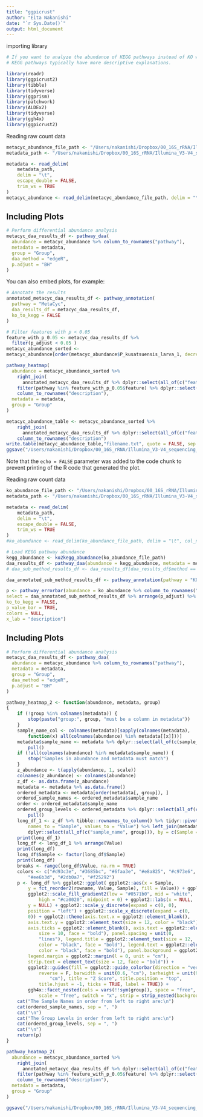 ```yaml
---
title: "ggpicrust"
author: "Eita Nakanishi"
date: "`r Sys.Date()`"
output: html_document
---
```


importing library

```r
# If you want to analyze the abundance of KEGG pathways instead of KO within the pathway, please set `ko_to_kegg` to TRUE.
# KEGG pathways typically have more descriptive explanations.

library(readr)
library(ggpicrust2)
library(tibble)
library(tidyverse)
library(ggprism)
library(patchwork)
library(ALDEx2)
library(tidyverse)
library(ggh4x)
library(ggpicrust2)
```

Reading raw count data
```r

metacyc_abundance_file_path <- "/Users/nakanishi/Dropbox/00_16S_rRNA/Illumina_V3-V4_sequencing_data/2024-07-10_non-imago/q2-picrust2_output/pathabun_exported/pathabunｰfeature-table.biom_larva_vs_water.txt"
metadata_path <- "/Users/nakanishi/Dropbox/00_16S_rRNA/Illumina_V3-V4_sequencing_data/2024-07-10_non-imago/q2-picrust2_output/metadata_larva_water.txt"

metadata <- read_delim(
    metadata_path,
    delim = "\t",
    escape_double = FALSE,
    trim_ws = TRUE
)
metacyc_abundance <- read_delim(metacyc_abundance_file_path, delim = "\t", col_names = TRUE, trim_ws = TRUE)

```

## Including Plots

```r
# Perform differential abundance analysis
metacyc_daa_results_df <- pathway_daa(
  abundance = metacyc_abundance %>% column_to_rownames("pathway"),
  metadata = metadata,
  group = "Group",
  daa_method = "edgeR",
  p.adjust = "BH"
)

```

You can also embed plots, for example:
```r
# Annotate the results
annotated_metacyc_daa_results_df <- pathway_annotation(
  pathway = "MetaCyc",
  daa_results_df = metacyc_daa_results_df,
  ko_to_kegg = FALSE
)
```

```r
# Filter features with p < 0.05
feature_with_p_0.05 <- metacyc_daa_results_df %>% 
  filter(p_adjust < 0.05 )
metacyc_abundance_sorted <- 
metacyc_abundance[order(metacyc_abundance$P_kusatsuensis_larva_1, decreasing=T),]
```

```r
pathway_heatmap(
  abundance = metacyc_abundance_sorted %>% 
    right_join(
      annotated_metacyc_daa_results_df %>% dplyr::select(all_of(c("feature","description"))), by = c("pathway" = "feature")) %>% 
    filter(pathway %in% feature_with_p_0.05$feature) %>% dplyr::select(-"pathway") %>%
    column_to_rownames("description"),
  metadata = metadata, 
  group = "Group"
)

metacyc_abundance_table <- metacyc_abundance_sorted %>% 
    right_join(
      annotated_metacyc_daa_results_df %>% dplyr::select(all_of(c("feature","description"))), by = c("pathway" = "feature"))  %>% dplyr::select(-"pathway") %>%
    column_to_rownames("description")
write.table(metacyc_abundance_table,"filename.txt", quote = FALSE, sep = "\t")
ggsave("/Users/nakanishi/Dropbox/00_16S_rRNA/Illumina_V3-V4_sequencing_data/2024-07-10_non-imago/q2-picrust2_output/pathabun_exported/pathway_heatmap_v0.1_daa-edgeR_BH_p-0.05.pdf", device = "pdf", width = 16, height = 20)

```

Note that the `echo = FALSE` parameter was added to the code chunk to prevent printing of the R code that generated the plot.



Reading raw count data
```r

ko_abundance_file_path <- "/Users/nakanishi/Dropbox/00_16S_rRNA/Illumina_V3-V4_sequencing_data/2024-07-10_non-imago/q2-picrust2_output/ko_metagenome_exported/ko-feature-table.biom_larva_vs_water.txt"
metadata_path <- "/Users/nakanishi/Dropbox/00_16S_rRNA/Illumina_V3-V4_sequencing_data/2024-07-10_non-imago/q2-picrust2_output/metadata_larva_water.txt"

metadata <- read_delim(
    metadata_path,
    delim = "\t",
    escape_double = FALSE,
    trim_ws = TRUE
)
#ko_abundance <- read_delim(ko_abundance_file_path, delim = "\t", col_names = TRUE, trim_ws = TRUE)

```
```r
# Load KEGG pathway abundance
kegg_abundance <- ko2kegg_abundance(ko_abundance_file_path)
daa_results_df <- pathway_daa(abundance = kegg_abundance, metadata = metadata, group = "Group", daa_method = "edgeR", select = NULL, reference = NULL)
# daa_sub_method_results_df <- daa_results_df[daa_results_df$method == "ALDEx2_Wilcoxon rank test", ]

daa_annotated_sub_method_results_df <- pathway_annotation(pathway = "KO", daa_results_df = daa_results_df, ko_to_kegg = TRUE)

```

```r
p <- pathway_errorbar(abundance = ko_abundance %>% column_to_rownames("#NAME"), daa_results_df = daa_annotated_sub_method_results_df, Group = metadata$Environment, p_values_threshold = 0.05, order = "group",
select = daa_annotated_sub_method_results_df %>% arrange(p_adjust) %>% slice(1:20) %>% dplyr::select(feature) %>% pull(), 
ko_to_kegg = FALSE, 
p_value_bar = TRUE, 
colors = NULL, 
x_lab = "description")
```

## Including Plots

```r
# Perform differential abundance analysis
metacyc_daa_results_df <- pathway_daa(
  abundance = metacyc_abundance %>% column_to_rownames("pathway"),
  metadata = metadata,
  group = "Group",
  daa_method = "edgeR",
  p.adjust = "BH"
)

```

```r

pathway_heatmap_2 <- function(abundance, metadata, group)
{
    if (!group %in% colnames(metadata)) {
        stop(paste("group:", group, "must be a column in metadata"))
    }
    sample_name_col <- colnames(metadata)[sapply(colnames(metadata), 
        function(x) all(colnames(abundance) %in% metadata[[x]]))]
    metadata$sample_name <- metadata %>% dplyr::select(all_of(c(sample_name_col))) %>% 
        pull()
    if (!all(colnames(abundance) %in% metadata$sample_name)) {
        stop("Samples in abundance and metadata must match")
    }
    z_abundance <- t(apply(abundance, 1, scale))
    colnames(z_abundance) <- colnames(abundance)
    z_df <- as.data.frame(z_abundance)
    metadata <- metadata %>% as.data.frame()
    ordered_metadata <- metadata[order(metadata[, group]), ]
    ordered_sample_names <- ordered_metadata$sample_name
    order <- ordered_metadata$sample_name
    ordered_group_levels <- ordered_metadata %>% dplyr::select(all_of(c(group))) %>% 
        pull()
    long_df_1 <- z_df %>% tibble::rownames_to_column() %>% tidyr::pivot_longer(cols = -rowname, 
        names_to = "Sample", values_to = "Value") %>% left_join(metadata %>% 
        dplyr::select(all_of(c("sample_name", group))), by = c(Sample = "sample_name"))
    print(long_df_1)
    long_df <- long_df_1 %>% arrange(Value)
    print(long_df)
    long_df$Sample <- factor(long_df$Sample)
    print(long_df)
    breaks <- range(long_df$Value, na.rm = TRUE)
    colors <- c("#d93c3e", "#3685bc", "#6faa3e", "#e8a825", "#c973e6", 
        "#ee6b3d", "#2db0a7", "#f25292")
    p <- long_df %>% ggplot2::ggplot( ggplot2::aes(x = Sample,
        y = fct_reorder2(rowname, Value, Sample), fill = Value)) + ggplot2::geom_tile() + 
        ggplot2::scale_fill_gradient2(low = "#0571b0", mid = "white", 
            high = "#ca0020", midpoint = 0) + ggplot2::labs(x = NULL, 
        y = NULL) + ggplot2::scale_y_discrete(expand = c(0, 0), 
        position = "left") + ggplot2::scale_x_discrete(expand = c(0, 
        0)) + ggplot2::theme(axis.text.x = ggplot2::element_blank(), 
        axis.text.y = ggplot2::element_text(size = 12, color = "black"), 
        axis.ticks = ggplot2::element_blank(), axis.text = ggplot2::element_text(color = "black", 
            size = 10, face = "bold"), panel.spacing = unit(0, 
            "lines"), legend.title = ggplot2::element_text(size = 12, 
            color = "black", face = "bold"), legend.text = ggplot2::element_text(size = 12, 
            color = "black", face = "bold"), panel.background = ggplot2::element_blank(), 
        legend.margin = ggplot2::margin(l = 0, unit = "cm"), 
        strip.text = element_text(size = 12, face = "bold")) + 
        ggplot2::guides(fill = ggplot2::guide_colorbar(direction = "vertical", 
            reverse = F, barwidth = unit(0.6, "cm"), barheight = unit(9, 
                "cm"), title = "Z Score", title.position = "top", 
            title.hjust = -1, ticks = TRUE, label = TRUE)) + 
        ggh4x::facet_nested(cols = vars(!!sym(group)), space = "free", 
            scale = "free", switch = "x", strip = strip_nested(background_x = elem_list_rect(fill = colors)))
    cat("The Sample Names in order from left to right are:\n")
    cat(ordered_sample_names, sep = ", ")
    cat("\n")
    cat("The Group Levels in order from left to right are:\n")
    cat(ordered_group_levels, sep = ", ")
    cat("\n")
    return(p)
}

```


```r

pathway_heatmap_2(
  abundance = metacyc_abundance_sorted %>% 
    right_join(
      annotated_metacyc_daa_results_df %>% dplyr::select(all_of(c("feature","description"))), by = c("pathway" = "feature")) %>% 
    filter(pathway %in% feature_with_p_0.05$feature) %>% dplyr::select(-"pathway") %>%
    column_to_rownames("description"),
  metadata = metadata, 
  group = "Group"
)

ggsave("/Users/nakanishi/Dropbox/00_16S_rRNA/Illumina_V3-V4_sequencing_data/2024-07-10_non-imago/q2-picrust2_output/pathabun_exported/pathway_heatmap_v0.1_daa-edgeR_BH_p-0.05_v2.pdf", device = "pdf", width = 16, height = 20)

```
